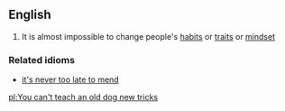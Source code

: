 ==English==

{{idiom2}}
#It is almost impossible to change people's [[habit]]s or [[trait]]s or [[mindset]]

===Related idioms===
*[[it's never too late to mend]]

[[pl:You can't teach an old dog new tricks]]